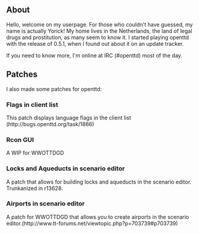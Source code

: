 ==About==
Hello, welcome on my userpage. For those who couldn't have guessed, my name is actually Yorick!
My home lives in the Netherlands, the land of legal drugs and prostitution, as many seem to know it.
I started playing openttd with the release of 0.5.1, when I found out about it on an update tracker.

If you need to know more, I'm online at IRC (#openttd) most of the day.

==Patches==
I also made some patches for openttd:
===Flags in client list===
This patch displays language flags in the client list (http://bugs.openttd.org/task/1866)
===Rcon GUI===
A WIP for WWOTTDGD
===Locks and Aqueducts in scenario editor===
A patch that allows for building locks and aqueducts in the scenario editor.
Trunkanized in r13628.
===Airports in scenario editor===
A patch for WWOTTDGD that allows you to create airports in the scenario editor.(http://www.tt-forums.net/viewtopic.php?p=703739#p703739)